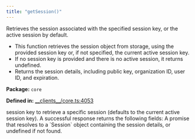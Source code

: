 ```yaml
---
title: "getSession()"
---
```



<H3Bordered text="Overview" />

Retrieves the session associated with the specified session key, or the active session by default.

<ul>
  <li>This function retrieves the session object from storage, using the provided session key or, if not specified, the current active session key.</li>
  <li>If no session key is provided and there is no active session, it returns undefined.</li>
  <li>Returns the session details, including public key, organization ID, user ID, and expiration.</li>
</ul>

<p><strong>Package:</strong> <code>core</code></p>

<p><strong>Defined in:</strong> <a href="https://github.com/tkhq/sdk/blob/main/packages/core/src/__clients__/core.ts#L4053">__clients__/core.ts:4053</a></p>

<H3Bordered text="Parameters" />

<ParamField body="params" type='GetSessionParams' required={false} >
  <Expandable title="params details">
    <NestedParam parentKey="params" childKey="sessionKey" type='string' required={false}>
session key to retrieve a specific session (defaults to the current active session key).
</NestedParam>
  </Expandable>
</ParamField>

<H3Bordered text="Response" />
A successful response returns the following fields:

<ResponseField name="returns" type="undefined | Session" required={true} >
  A promise that resolves to a `Session` object containing the session details, or undefined if not found.
</ResponseField>

